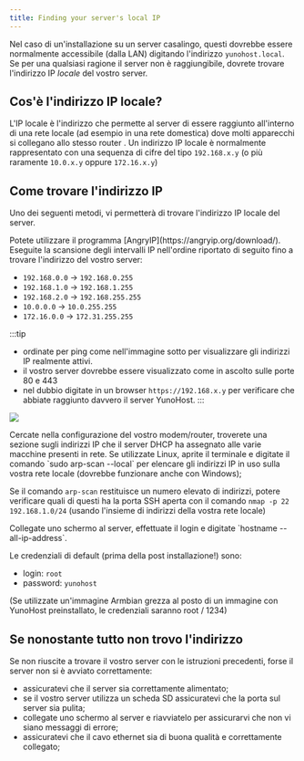 ```yaml
---
title: Finding your server's local IP
---
```



Nel caso di un'installazione su un server casalingo, questi dovrebbe essere normalmente accessibile (dalla LAN) digitando l'indirizzo `yunohost.local`. Se per una qualsiasi ragione il server non è raggiungibile, dovrete trovare l'indirizzo IP *locale* del vostro server.

## Cos'è l'indirizzo IP locale?

L'IP locale è l'indirizzo che permette al server di essere raggiunto all'interno di una rete locale (ad esempio in una rete domestica) dove molti apparecchi si collegano allo stesso router . Un indirizzo IP locale è normalmente rappresentato con una sequenza di cifre del tipo `192.168.x.y` (o più raramente `10.0.x.y` oppure `172.16.x.y`)

## Come trovare l'indirizzo IP

Uno dei seguenti metodi, vi permetterà di trovare l'indirizzo IP locale del server.

<Tabs>
<TabItem value="angryip" label="With AngryIP (Recommended)" default>
Potete utilizzare il programma [AngryIP](https://angryip.org/download/). Eseguite la scansione degli intervalli IP nell'ordine riportato di seguito fino a trovare l'indirizzo del vostro server:

- `192.168.0.0` -> `192.168.0.255`
- `192.168.1.0` -> `192.168.1.255`
- `192.168.2.0` -> `192.168.255.255`
- `10.0.0.0` -> `10.0.255.255`
- `172.16.0.0` -> `172.31.255.255`

:::tip
- ordinate per ping come nell'immagine sotto per visualizzare gli indirizzi IP realmente attivi.
- il vostro server dovrebbe essere visualizzato come in ascolto sulle porte 80 e 443
- nel dubbio digitate in un browser `https://192.168.x.y` per verificare che abbiate raggiunto davvero il server YunoHost.
:::

![](/img/angryip.png)
</TabItem>

<TabItem value="router" label="Dal vostro modem/router">
Cercate nella configurazione del vostro modem/router, troverete una sezione sugli indirizzi IP che il server DHCP ha assegnato alle varie macchine presenti in rete.
</TabItem>

<TabItem value="arp-scan" label="With arp-scan">
Se utilizzate Linux, aprite il terminale e digitate il comando `sudo arp-scan --local` per elencare gli indirizzi IP in uso sulla vostra rete locale (dovrebbe funzionare anche con Windows);

Se il comando `arp-scan` restituisce un numero elevato di indirizzi, potere verificare quali di questi ha la porta SSH aperta con il comando `nmap -p 22 192.168.1.0/24` (usando l'insieme di indirizzi della vostra rete locale)
</TabItem>

<TabItem value="direct" label="Accesso diretto al server con uno schermo">
Collegate uno schermo al server, effettuate il login e digitate `hostname --all-ip-address`.

Le credenziali di default (prima della post installazione!) sono:

- login: `root`
- password: `yunohost`

(Se utilizzate un'immagine Armbian grezza al posto di un immagine con YunoHost preinstallato, le credenziali saranno root / 1234)
  
</TabItem>

</Tabs>

## Se nonostante tutto non trovo l'indirizzo

Se non riuscite a trovare il vostro server con le istruzioni precedenti, forse il server non si è avviato correttamente:

- assicuratevi che il server sia correttamente alimentato;
- se il vostro server utilizza un scheda SD assicuratevi che la porta sul server sia pulita;
- collegate uno schermo al server e riavviatelo per assicurarvi che non vi siano messaggi di errore;
- assicuratevi che il cavo ethernet sia di buona qualità e correttamente collegato;
